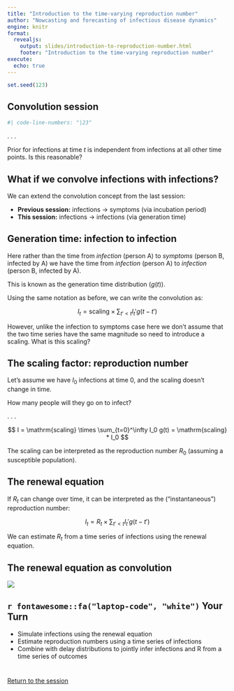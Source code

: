 ```yaml
---
title: "Introduction to the time-varying reproduction number"
author: "Nowcasting and forecasting of infectious disease dynamics"
engine: knitr
format:
  revealjs:
    output: slides/introduction-to-reproduction-number.html
    footer: "Introduction to the time-varying reproduction number"
execute:
  echo: true
---
```


```r
set.seed(123)
```

## Convolution session {.smaller}

```stan
#| code-line-numbers: "|23"
```

. . .

Prior for infections at time $t$ is independent from infections at all other time points.
Is this reasonable?

## What if we convolve infections with infections?

We can extend the convolution concept from the last session:

- **Previous session:** infections → symptoms (via incubation period)
- **This session:** infections → infections (via generation time)

## Generation time: infection to infection

Here rather than the time from *infection* (person A) to *symptoms* (person B, infected by A) we have the time from *infection* (person A) to *infection* (person B, infected by A).

This is known as the generation time distribution ($g(t)$).

Using the same notation as before, we can write the convolution as:

$$
I_t = \mathrm{scaling} \times \sum_{t' < t} I_t' g(t - t')
$$

However, unlike the infection to symptoms case here we don't assume that the two time series have the same magnitude so need to introduce a scaling.
What is this scaling?

## The scaling factor: reproduction number

Let's assume we have $I_0$ infections at time 0, and the scaling doesn't change in time.

How many people will they go on to infect?

. . .

$$
I = \mathrm{scaling} \times \sum_{t=0}^\infty I_0 g(t) = \mathrm{scaling} * I_0
$$

The scaling can be interpreted as the reproduction number $R_0$ (assuming a susceptible population).

## The renewal equation

If $R_t$ can change over time, it can be interpreted as the ("instantaneous") reproduction number:

$$
I_t = R_t \times \sum_{t' < t} I_t' g(t - t')
$$

We can estimate $R_t$ from a time series of infections using the renewal equation.

## The renewal equation as convolution

![](figures/r_convolution_sketch.png)

## `r fontawesome::fa("laptop-code", "white")` Your Turn {background-color="#447099" transition="fade-in"}

-   Simulate infections using the renewal equation
-   Estimate reproduction numbers using a time series of infections
-   Combine with delay distributions to jointly infer infections and R from a time series of outcomes

#

[Return to the session](../R-estimation-and-the-renewal-equation)
